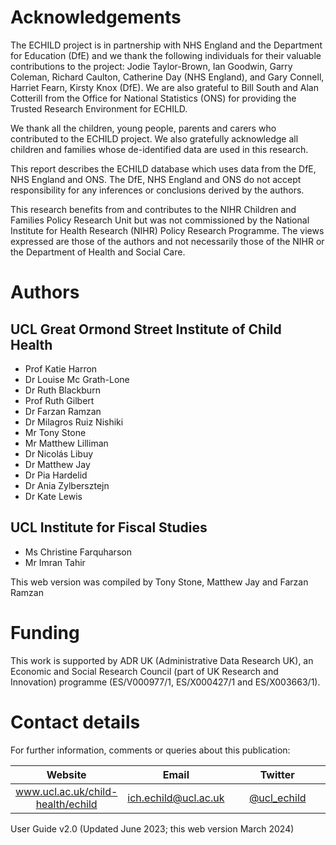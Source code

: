 # Acknowledgements {.unnumbered}

The ECHILD project is in partnership with NHS England and the Department for Education (DfE) and we thank the following individuals for their valuable contributions to the project: Jodie Taylor-Brown, Ian Goodwin, Garry Coleman, Richard Caulton, Catherine Day (NHS England), and Gary Connell, Harriet Fearn, Kirsty Knox (DfE). We are also grateful to Bill South and Alan Cotterill from the Office for National Statistics (ONS) for providing the Trusted Research Environment for ECHILD.

We thank all the children, young people, parents and carers who contributed to the ECHILD project. We also gratefully acknowledge all children and families whose de-identified data are used in this research.

This report describes the ECHILD database which uses data from the DfE, NHS England and ONS. The DfE, NHS England and ONS do not accept responsibility for any inferences or conclusions derived by the authors.

This research benefits from and contributes to the NIHR Children and Families Policy Research Unit but was not commissioned by the National Institute for Health Research (NIHR) Policy Research Programme. The views expressed are those of the authors and not necessarily those of the NIHR or the Department of Health and Social Care.

# Authors

## UCL Great Ormond Street Institute of Child Health

-   Prof Katie Harron
-   Dr Louise Mc Grath-Lone
-   Dr Ruth Blackburn
-   Prof Ruth Gilbert
-   Dr Farzan Ramzan
-   Dr Milagros Ruiz Nishiki
-   Mr Tony Stone
-   Mr Matthew Lilliman
-   Dr Nicolás Libuy
-   Dr Matthew Jay
-   Dr Pia Hardelid
-   Dr Ania Zylbersztejn
-   Dr Kate Lewis

## UCL Institute for Fiscal Studies

-   Ms Christine Farquharson
-   Mr Imran Tahir

This web version was compiled by Tony Stone, Matthew Jay and Farzan Ramzan

# Funding

This work is supported by ADR UK (Administrative Data Research UK), an Economic and Social Research Council (part of UK Research and Innovation) programme (ES/V000977/1, ES/X000427/1 and ES/X003663/1).

# Contact details

For further information, comments or queries about this publication:

|              Website              |                            Email                            |                    Twitter                     |
|:----------------------:|:----------------------:|:----------------------:|
| [www.ucl.ac.uk/child-health/echild](www.ucl.ac.uk/child-health/echild) | [ich.echild\@ucl.ac.uk](mailto:ich.echild@ucl.ac.uk){.email} | [\@ucl_echild](https://twitter.com/ucl_echild) |

User Guide v2.0 (Updated June 2023; this web version March 2024)
